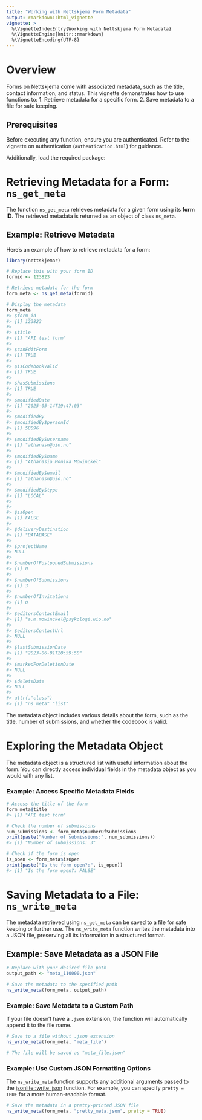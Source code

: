 ```yaml
---
title: "Working with Nettskjema Form Metadata"
output: rmarkdown::html_vignette
vignette: >
  %\VignetteIndexEntry{Working with Nettskjema Form Metadata}
  %\VignetteEngine{knitr::rmarkdown}
  %\VignetteEncoding{UTF-8}
---
```




# Overview

Forms on Nettskjema come with associated metadata, such as the title, contact information, and status.
This vignette demonstrates how to use functions to:
1. Retrieve metadata for a specific form.
2. Save metadata to a file for safe keeping.

## Prerequisites

Before executing any function, ensure you are authenticated.
Refer to the vignette on authentication (`authentication.html`) for guidance.

Additionally, load the required package:


# Retrieving Metadata for a Form: `ns_get_meta`

The function `ns_get_meta` retrieves metadata for a given form using its **form ID**.
The retrieved metadata is returned as an object of class `ns_meta`.

## Example: Retrieve Metadata

Here’s an example of how to retrieve metadata for a form:


``` r
library(nettskjemar)

# Replace this with your form ID
formid <- 123823

# Retrieve metadata for the form
form_meta <- ns_get_meta(formid)

# Display the metadata
form_meta
#> $form_id
#> [1] 123823
#> 
#> $title
#> [1] "API test form"
#> 
#> $canEditForm
#> [1] TRUE
#> 
#> $isCodebookValid
#> [1] TRUE
#> 
#> $hasSubmissions
#> [1] TRUE
#> 
#> $modifiedDate
#> [1] "2025-05-14T19:47:03"
#> 
#> $modifiedBy
#> $modifiedBy$personId
#> [1] 58096
#> 
#> $modifiedBy$username
#> [1] "athanasm@uio.no"
#> 
#> $modifiedBy$name
#> [1] "Athanasia Monika Mowinckel"
#> 
#> $modifiedBy$email
#> [1] "athanasm@uio.no"
#> 
#> $modifiedBy$type
#> [1] "LOCAL"
#> 
#> 
#> $isOpen
#> [1] FALSE
#> 
#> $deliveryDestination
#> [1] "DATABASE"
#> 
#> $projectName
#> NULL
#> 
#> $numberOfPostponedSubmissions
#> [1] 0
#> 
#> $numberOfSubmissions
#> [1] 3
#> 
#> $numberOfInvitations
#> [1] 0
#> 
#> $editorsContactEmail
#> [1] "a.m.mowinckel@psykologi.uio.no"
#> 
#> $editorsContactUrl
#> NULL
#> 
#> $lastSubmissionDate
#> [1] "2023-06-01T20:59:50"
#> 
#> $markedForDeletionDate
#> NULL
#> 
#> $deleteDate
#> NULL
#> 
#> attr(,"class")
#> [1] "ns_meta" "list"
```

The metadata object includes various details about the form, such as the title, number of submissions, and whether the codebook is valid.

# Exploring the Metadata Object

The metadata object is a structured list with useful information about the form.
You can directly access individual fields in the metadata object as you would with any list.

### Example: Access Specific Metadata Fields


``` r
# Access the title of the form
form_meta$title
#> [1] "API test form"

# Check the number of submissions
num_submissions <- form_meta$numberOfSubmissions
print(paste("Number of submissions:", num_submissions))
#> [1] "Number of submissions: 3"

# Check if the form is open
is_open <- form_meta$isOpen
print(paste("Is the form open?:", is_open))
#> [1] "Is the form open?: FALSE"
```

# Saving Metadata to a File: `ns_write_meta`

The metadata retrieved using `ns_get_meta` can be saved to a file for safe keeping or further use.
The `ns_write_meta` function writes the metadata into a JSON file, preserving all its information in a structured format.

## Example: Save Metadata as a JSON File

```r
# Replace with your desired file path
output_path <- "meta_110000.json"

# Save the metadata to the specified path
ns_write_meta(form_meta, output_path)
```

### Example: Save Metadata to a Custom Path

If your file doesn’t have a `.json` extension, the function will automatically append it to the file name.

```r
# Save to a file without .json extension
ns_write_meta(form_meta, "meta_file")

# The file will be saved as "meta_file.json"
```

### Example: Use Custom JSON Formatting Options

The `ns_write_meta` function supports any additional arguments passed to the [jsonlite::write_json](https://cran.r-project.org/package=jsonlite) function.
For example, you can specify `pretty = TRUE` for a more human-readable format.

```r
# Save the metadata in a pretty-printed JSON file
ns_write_meta(form_meta, "pretty_meta.json", pretty = TRUE)
```

